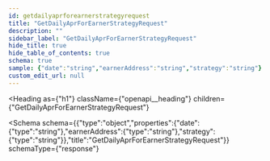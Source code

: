 ```yaml
---
id: getdailyaprforearnerstrategyrequest
title: "GetDailyAprForEarnerStrategyRequest"
description: ""
sidebar_label: "GetDailyAprForEarnerStrategyRequest"
hide_title: true
hide_table_of_contents: true
schema: true
sample: {"date":"string","earnerAddress":"string","strategy":"string"}
custom_edit_url: null
---
```



<Heading
  as={"h1"}
  className={"openapi__heading"}
  children={"GetDailyAprForEarnerStrategyRequest"}
>
</Heading>





<Schema
  schema={{"type":"object","properties":{"date":{"type":"string"},"earnerAddress":{"type":"string"},"strategy":{"type":"string"}},"title":"GetDailyAprForEarnerStrategyRequest"}}
  schemaType={"response"}
>
  
</Schema>
            